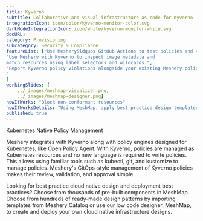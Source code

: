 ```yaml
---
title: Kyverno  
subtitle: Collaborative and visual infrastructure as code for Kyverno
integrationIcon: icon/color/kyverno-monitor-color.svg
darkModeIntegrationIcon: icon/white/kyverno-monitor-white.svg
docURL: 
category: Provisioning
subcategory: Security & Compliance
featureList: ["Use Meshery&ldquos GitHub Actions to test policies and validate resources without need for the Kyverno CLI.",
"Use Meshery with Kyverno to inspect image metadata and 
match resources using label selectors and wildcards.",
"Report Kyverno policy violations alongside your existing Meshery policy reports.
"
]
workingSlides: [
    ../_images/meshmap-visualizer.png,
    ../_images/meshmap-designer.png]
howItWorks: "Block non-conformant resources"
howItWorksDetails: "Using MeshMap, apply best practice design templates for admission control over non-conformant resources."
published: true
---
```

<p>
    Kubernetes Native Policy Management
</p>
<p>
    Meshery integrates with Kyverno along with policy engines designed for Kubernetes, like Open Policy Agent. With Kyverno, policies are managed as Kubernetes resources and no new language is required to write policies. This allows using familiar tools such as kubectl, git, and kustomize to manage policies. Meshery's GitOps-style management of Kyverno policies makes their review, validation, and approval simple. 
</p>
<p>
    Looking for best practice cloud native design and deployment best practices? Choose from thousands of pre-built components in MeshMap. Choose from hundreds of ready-made design patterns by importing templates from Meshery Catalog or use our low code designer, MeshMap, to create and deploy your own cloud native infrastructure designs.
</p>